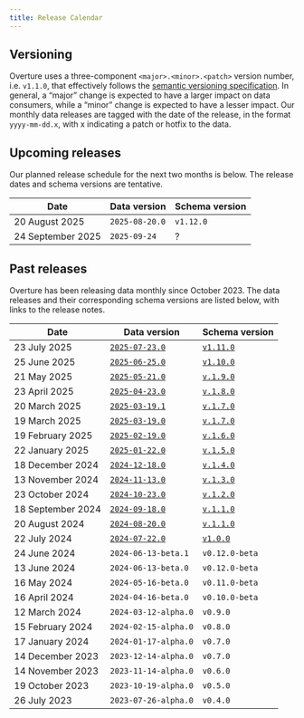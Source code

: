 ```yaml
---
title: Release Calendar
---
```


## Versioning 
Overture uses a three-component `<major>.<minor>.<patch>` version number, i.e. `v1.1.0`, that effectively follows the [semantic versioning specification](https://semver.org/spec/v2.0.0.html). In general, a “major” change is expected to have a larger impact on data consumers, while a “minor” change is expected to have a lesser impact. Our monthly data releases are tagged with the date of the release, in the format `yyyy-mm-dd.x`, with x indicating a patch or hotfix to the data. 

## Upcoming releases

Our planned release schedule for the next two months is below. The release dates and schema versions are tentative.

| Date | Data version | Schema version |
| ----- | ----- | ----- |
| 20 August 2025 | `2025-08-20.0` | `v1.12.0` |
| 24 September 2025 | `2025-09-24` | ? |


## Past releases

Overture has been releasing data monthly since October 2023. The data releases and their corresponding schema versions are listed below, with links to the release notes. 

| Date | Data version | Schema version |
| ----- | ----- | ----- |
| 23 July 2025 | [`2025-07-23.0`](https://docs.overturemaps.org/blog/2025/07/23/release-notes/) | [`v1.11.0`](https://github.com/OvertureMaps/schema/releases/tag/v1.11.0) | 
| 25 June 2025	| [`2025-06-25.0`](https://docs.overturemaps.org/blog/2025/06/25/release-notes/) | [`v1.10.0`](https://github.com/OvertureMaps/schema/releases/tag/v1.10.0)| 
| 21 May 2025	| [`2025-05-21.0`](https://docs.overturemaps.org/blog/2025/05/21/release-notes/) | [`v.1.9.0`](https://github.com/OvertureMaps/schema/releases/tag/v1.9.0) | 
| 23 April 2025 | [`2025-04-23.0`](https://docs.overturemaps.org/blog/2025/04/23/release-notes/) | [`v.1.8.0`](https://github.com/OvertureMaps/schema/releases/tag/v1.8.0) | 
| 20 March 2025 | [`2025-03-19.1`](https://docs.overturemaps.org/blog/2025/03/19/release-notes/) | [`v.1.7.0`](https://github.com/OvertureMaps/schema/releases/tag/v1.7.0) |
| 19 March 2025 | [`2025-03-19.0`](https://docs.overturemaps.org/blog/2025/03/19/release-notes/) | [`v.1.7.0`](https://github.com/OvertureMaps/schema/releases/tag/v1.7.0) |
| 19 February 2025 | [`2025-02-19.0`](https://docs.overturemaps.org/blog/2025/02/19/release-notes/) | [`v.1.6.0`](https://github.com/OvertureMaps/schema/releases/tag/v1.6.0) | 
| 22 January 2025 | [`2025-01-22.0`](https://docs.overturemaps.org/blog/2025/01/22/release-notes/)| [`v.1.5.0`](https://github.com/OvertureMaps/schema/releases/tag/v1.5.0) | 
| 18 December 2024 | [`2024-12-18.0`](https://docs.overturemaps.org/blog/2024-12-18.0/) | [`v.1.4.0`](https://github.com/OvertureMaps/schema/releases/tag/v1.4.0) |
| 13 November 2024	| [`2024-11-13.0`](https://docs.overturemaps.org/blog/2024-11-13.0/) | [`v.1.3.0`](https://github.com/OvertureMaps/schema/releases/tag/v1.3.0) | 
| 23 October 2024 | [`2024-10-23.0`](https://docs.overturemaps.org/blog/2024-10-23.0/) | [`v.1.2.0`](https://github.com/OvertureMaps/schema/releases/tag/v1.2.0) | 
| 18 September 2024 | [`2024-09-18.0`](https://docs.overturemaps.org/blog/2024-09-18.0/) | [`v.1.1.0`](https://github.com/OvertureMaps/schema/releases/tag/v1.1.0) |
| 20 August 2024	| [`2024-08-20.0`](https://docs.overturemaps.org/blog/2024-08-20.0/) | [`v.1.1.0`](https://github.com/OvertureMaps/schema/releases/tag/v1.1.0) | 
| 22 July 2024 | [`2024-07-22.0`](https://docs.overturemaps.org/blog/2024-07-22.0/) | [`v1.0.0`](https://github.com/OvertureMaps/schema/releases/tag/v1.0.0) | 
| 24 June 2024 | `2024-06-13-beta.1` | `v0.12.0-beta` |
| 13 June 2024 | `2024-06-13-beta.0` | `v0.12.0-beta` |
| 16 May 2024	| `2024-05-16-beta.0` | `v0.11.0-beta` | 
| 16 April 2024 | `2024-04-16-beta.0` | `v0.10.0-beta` | 
| 12 March 2024 | `2024-03-12-alpha.0` | `v0.9.0` |
| 15 February 2024	| `2024-02-15-alpha.0` | `v0.8.0` | 
| 17 January 2024 | `2024-01-17-alpha.0` | `v0.7.0` | 
| 14 December 2023 | `2023-12-14-alpha.0` | `v0.7.0` |
| 14 November 2023 | `2023-11-14-alpha.0` | `v0.6.0` |
| 19 October 2023	| `2023-10-19-alpha.0` | `v0.5.0`| 
| 26 July 2023 | `2023-07-26-alpha.0` | `v0.4.0`  | 
